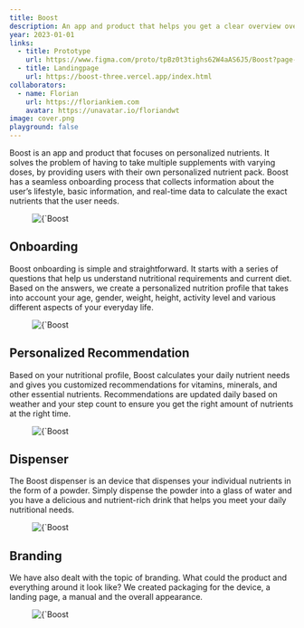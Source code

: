 ```yaml
---
title: Boost
description: An app and product that helps you get a clear overview over your nutrients and gives you personalised recommendations.
year: 2023-01-01
links:
  - title: Prototype
    url: https://www.figma.com/proto/tpBz0t3tighs62W4aAS6J5/Boost?page-id=381%3A101&node-id=651%3A440&viewport=172%2C299%2C0.09&scaling=scale-down&starting-point-node-id=651%3A440
  - title: Landingpage
    url: https://boost-three.vercel.app/index.html
collaborators:
  - name: Florian
    url: https://floriankiem.com
    avatar: https://unavatar.io/floriandwt
image: cover.png
playground: false
---
```


Boost is an app and product that focuses on personalized nutrients. It solves the problem of having to take multiple supplements with varying doses, by providing users with their own personalized nutrient pack. Boost has a seamless onboarding process that collects information about the user’s lifestyle, basic information, and real-time data to calculate the exact nutrients that the user needs.

<figure>
    <Image
        src={`/images/projects/boost/device.png`}
        alt={`Boost Mockup`}
        width={1920}
        height={305}
    />
</figure>

## Onboarding

Boost onboarding is simple and straightforward. It starts with a series of questions that help us understand nutritional requirements and current diet. Based on the answers, we create a personalized nutrition profile that takes into account your age, gender, weight, height, activity level and various different aspects of your everyday life.

<figure>
    <Image
        src={`/images/projects/boost/onboarding.webp`}
        alt={`Boost Mockup`}
        width={1920}
        height={305}
    />
</figure>

## Personalized Recommendation

Based on your nutritional profile, Boost calculates your daily nutrient needs and gives you customized recommendations for vitamins, minerals, and other essential nutrients. Recommendations are updated daily based on weather and your step count to ensure you get the right amount of nutrients at the right time.

<figure>
    <Image
        src={`/images/projects/boost/mockup.png`}
        alt={`Boost Mockup`}
        width={1920}
        height={305}
    />
</figure>

## Dispenser

The Boost dispenser is an device that dispenses your individual nutrients in the form of a powder. Simply dispense the powder into a glass of water and you have a delicious and nutrient-rich drink that helps you meet your daily nutritional needs.

<figure>
    <Image
        src={`/images/projects/boost/dispenser.webp`}
        alt={`Boost Mockup`}
        width={1920}
        height={305}
    />
</figure>

## Branding

We have also dealt with the topic of branding. What could the product and everything around it look like? We created packaging for the device, a landing page, a manual and the overall appearance.

<figure>
    <Image
        src={`/images/projects/boost/branding.png`}
        alt={`Boost Mockup`}
        width={1920}
        height={305}
        className='bg-zinc-900 dark:zinc-100'
    />
</figure>